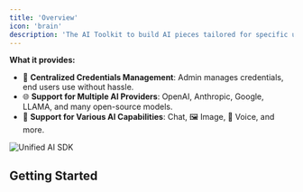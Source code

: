 ```yaml
---
title: 'Overview'
icon: 'brain'
description: 'The AI Toolkit to build AI pieces tailored for specific use cases that work with many AI providers'
---
```



**What it provides:**

- 🔐 **Centralized Credentials Management**: Admin manages credentials, end users use without hassle.
- 🌐 **Support for Multiple AI Providers**: OpenAI, Anthropic, Google, LLAMA, and many open-source models.
- 💬 **Support for Various AI Capabilities**: Chat, 🖼️ Image, 🎤 Voice, and more.

![Unified AI SDK](./resources/unified-ai.png)


## Getting Started


